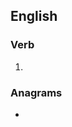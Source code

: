 ==English==

===Verb===
{{head|en|present participle}}

# {{present participle of|restitch|lang=en|nocat=1}}

===Anagrams===
* {{anagrams|en|chitterings}}